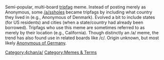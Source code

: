 Semi-popular, multi-board [[tripfag]] meme. Instead of posting merely as Anonymous, some [[/a/]]ssholes became tripfags by including what country they lived in (e.g., Anonymous of Denmark). Evolved a bit to include states (for US residents) and cities (when a state/country had already been borrowed). Tripfags who use this meme are sometimes referred to as merely by their location (e.g., California). Though distinctly an /a/ meme, the trend has also found use in related boards like /c/. Origin unknown, but most likely [[list of notable namefags and tripfags#/a/|Anonymous of Germany]].

[[Category:4chan/a/]][[Category:Memes & Terms]]